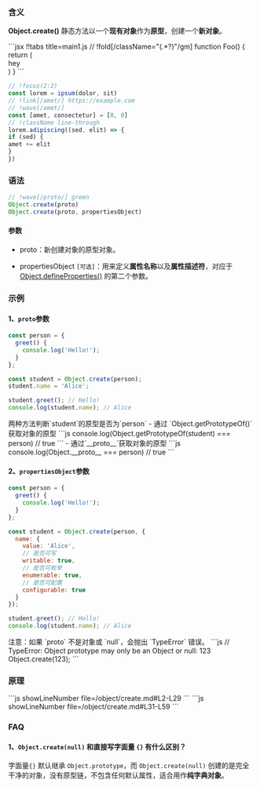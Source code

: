 
### 含义

**Object.create()** 静态方法以一个**现有对象**作为**原型**，创建一个**新对象**。

<CodeWithTabs>
  ```jsx !!tabs title=main1.js
  // !fold[/className="(.*?)"/gm]
  function Foo() {
  return (
  <div className="bg-red-200 opacity-50">
  <span className="block">hey</span>
  </div>
  )
}
  ```

  ```js !!tabs title=main2.js filename="create.js" showLineNumber
  // !focus(2:2)
  const lorem = ipsum(dolor, sit)
  // !link[/amet/] https://example.com
  // !wave[/amet/]
  const [amet, consectetur] = [0, 0]
  // !className line-through
  lorem.adipiscing((sed, elit) => {
  if (sed) {
  amet += elit
}
})
  ```
</CodeWithTabs>

### 语法

```js
// !wave[/proto/] green
Object.create(proto)
Object.create(proto, propertiesObject)
```

#### 参数
- proto：新创建对象的原型对象。

- propertiesObject `[可选]`：用来定义**属性名称**以及**属性描述符**，对应于 [Object.defineProperties()](https://developer.mozilla.org/zh-CN/docs/Web/JavaScript/Reference/Global_Objects/Object/defineProperties) 的第二个参数。

### 示例
#### 1、`proto`参数
```js
const person = {
  greet() {
    console.log('Hello!');
  }
};

const student = Object.create(person);
student.name = 'Alice';

student.greet(); // Hello!
console.log(student.name); // Alice
```

<Callout type="info">
  两种方法判断`student`的原型是否为`person`
  - 通过 `Object.getPrototypeOf()`获取对象的原型
  ```js
  console.log(Object.getPrototypeOf(student) === person) // true
  ```
  - 通过`__proto__`获取对象的原型
  ```js
  console.log(Object.__proto__ === person) // true
  ```
</Callout>

#### 2、`propertiesObject`参数
```js
const person = {
  greet() {
    console.log('Hello!');
  }
};

const student = Object.create(person, {
  name: {
    value: 'Alice',
    // 是否可写
    writable: true,
    // 是否可枚举
    enumerable: true,
    // 是否可配置
    configurable: true
  }
});

student.greet(); // Hello!
console.log(student.name); // Alice
```

<Callout type="warning">
  注意：如果 `proto` 不是对象或 `null`，会抛出 `TypeError` 错误。
  ```js
  // TypeError: Object prototype may only be an Object or null: 123
  Object.create(123);
  ```
</Callout>

### 原理

<ClientCodeSource source='https://playcode.io/2358942'>
  <SourceCodeBlock>
    ```js showLineNumber file=<rootDir>/object/create.md#L2-L29
    ```
  </SourceCodeBlock>

  <ExampleCodeBlock>
    ```js showLineNumber file=<rootDir>/object/create.md#L31-L59
    ```
  </ExampleCodeBlock>
</ClientCodeSource>


### FAQ

#### 1、`Object.create(null)` 和直接写字面量 `{}` 有什么区别？
字面量`{}` 默认继承 `Object.prototype`，而 `Object.create(null)` 创建的是完全干净的对象，没有原型链，不包含任何默认属性，适合用作**纯字典对象**。
